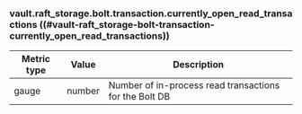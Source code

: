 ### vault.raft_storage.bolt.transaction.currently_open_read_transactions ((#vault-raft_storage-bolt-transaction-currently_open_read_transactions))

Metric type | Value   | Description
----------- | ------- | -----------
gauge       | number  | Number of in-process read transactions for the Bolt DB
